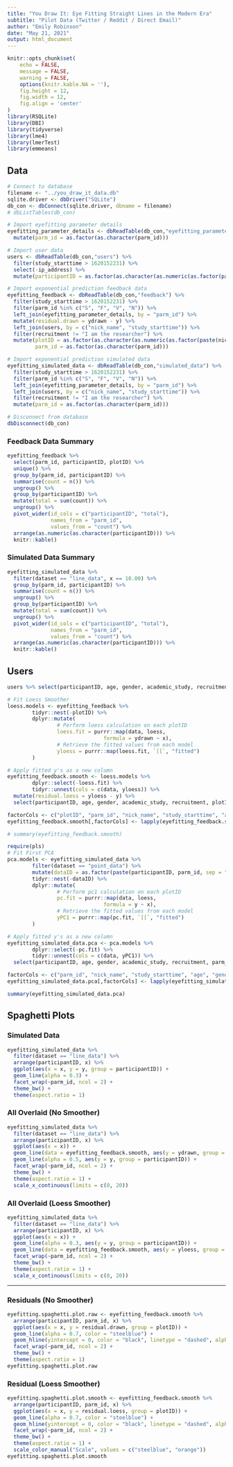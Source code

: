```yaml
---
title: "You Draw It: Eye Fitting Straight Lines in the Modern Era"  
subtitle: "Pilot Data (Twitter / Reddit / Direct Email)"
author: "Emily Robinson"
date: "May 21, 2021"
output: html_document
---
```


```r
knitr::opts_chunk$set(
	echo = FALSE,
	message = FALSE,
	warning = FALSE,
	options(knitr.kable.NA = ''), 
	fig.height = 12, 
	fig.width = 12,
	fig.align = 'center'
)
library(RSQLite)
library(DBI)
library(tidyverse)
library(lme4)
library(lmerTest)
library(emmeans)
```

## Data

```r
# Connect to database
filename <- "../you_draw_it_data.db"
sqlite.driver <- dbDriver("SQLite")
db_con <- dbConnect(sqlite.driver, dbname = filename)
# dbListTables(db_con)

# Import eyefitting parameter details
eyefitting_parameter_details <- dbReadTable(db_con,"eyefitting_parameter_details") %>%
  mutate(parm_id = as.factor(as.character(parm_id)))

# Import user data
users <- dbReadTable(db_con,"users") %>%
  filter(study_starttime > 1620152231) %>%
  select(-ip_address) %>%
  mutate(participantID = as.factor(as.character(as.numeric(as.factor(paste(nick_name, "_", study_starttime, sep = ""))))))

# Import exponential prediction feedback data
eyefitting_feedback <- dbReadTable(db_con,"feedback") %>%
  filter(study_starttime > 1620152231) %>%
  filter(parm_id %in% c("S", "F", "V", "N")) %>%
  left_join(eyefitting_parameter_details, by = "parm_id") %>%
  mutate(residual.drawn = ydrawn - y) %>%
  left_join(users, by = c("nick_name", "study_starttime")) %>%
  filter(recruitment != "I am the researcher") %>%
  mutate(plotID = as.factor(as.character(as.numeric(as.factor(paste(nick_name, "_", start_time, "_", end_time, sep = ""))))),
         parm_id = as.factor(as.character(parm_id)))

# Import exponential prediction simulated data
eyefitting_simulated_data <- dbReadTable(db_con,"simulated_data") %>%
  filter(study_starttime > 1620152231) %>%
  filter(parm_id %in% c("S", "F", "V", "N")) %>%
  left_join(eyefitting_parameter_details, by = "parm_id") %>%
  left_join(users, by = c("nick_name", "study_starttime")) %>%
  filter(recruitment != "I am the researcher") %>%
  mutate(parm_id = as.factor(as.character(parm_id)))

# Disconnect from database
dbDisconnect(db_con)
```

### Feedback Data Summary

```r
eyefitting_feedback %>%
  select(parm_id, participantID, plotID) %>%
  unique() %>%
  group_by(parm_id, participantID) %>%
  summarise(count = n()) %>%
  ungroup() %>%
  group_by(participantID) %>%
  mutate(total = sum(count)) %>%
  ungroup() %>%
  pivot_wider(id_cols = c("participantID", "total"),
              names_from = "parm_id",
              values_from = "count") %>%
  arrange(as.numeric(as.character(participantID))) %>%
  knitr::kable()
```

### Simulated Data Summary

```r
eyefitting_simulated_data %>%
  filter(dataset == "line_data", x == 10.00) %>%
  group_by(parm_id, participantID) %>%
  summarise(count = n()) %>%
  ungroup() %>%
  group_by(participantID) %>%
  mutate(total = sum(count)) %>%
  ungroup() %>%
  pivot_wider(id_cols = c("participantID", "total"),
              names_from = "parm_id",
              values_from = "count") %>%
  arrange(as.numeric(as.character(participantID))) %>%
  knitr::kable()
```

## Users

```r
users %>% select(participantID, age, gender, academic_study, recruitment) %>% knitr::kable()
```


```r

# Fit Loess Smoother
loess.models <- eyefitting_feedback %>%
        tidyr::nest(-plotID) %>%
        dplyr::mutate(
                # Perform loess calculation on each plotID
                loess.fit = purrr::map(data, loess,
                               formula = ydrawn ~ x),
                # Retrieve the fitted values from each model
                yloess = purrr::map(loess.fit, `[[`, "fitted")
        )

# Apply fitted y's as a new column
eyefitting_feedback.smooth <- loess.models %>%
        dplyr::select(-loess.fit) %>%
        tidyr::unnest(cols = c(data, yloess)) %>%
  mutate(residual.loess = yloess - y) %>%
  select(participantID, age, gender, academic_study, recruitment, plotID, parm_id, x, y, ydrawn, yloess, residual.drawn, residual.loess, nick_name, study_starttime, start_time, end_time)

factorCols <- c("plotID", "parm_id", "nick_name", "study_starttime", "age", "gender", "academic_study", "recruitment", "participantID")
eyefitting_feedback.smooth[,factorCols] <- lapply(eyefitting_feedback.smooth[,factorCols], factor)

# summary(eyefitting_feedback.smooth)
```


```r
require(pls)
# Fit First PCA
pca.models <- eyefitting_simulated_data %>%
        filter(dataset == "point_data") %>%
        mutate(dataID = as.factor(paste(participantID, parm_id, sep = ""))) %>%
        tidyr::nest(-dataID) %>%
        dplyr::mutate(
                # Perform pc1 calculation on each plotID
                pc.fit = purrr::map(data, loess,
                               formula = y ~ x),
                # Retrieve the fitted values from each model
                yPC1 = purrr::map(pc.fit, `[[`, "fitted")
        )

# Apply fitted y's as a new column
eyefitting_simulated_data.pca <- pca.models %>%
        dplyr::select(-pc.fit) %>%
        tidyr::unnest(cols = c(data, yPC1)) %>%
  select(participantID, age, gender, academic_study, recruitment, parm_id, x, y, yPC1, nick_name, study_starttime)

factorCols <- c("parm_id", "nick_name", "study_starttime", "age", "gender", "academic_study", "recruitment", "participantID")
eyefitting_simulated_data.pca[,factorCols] <- lapply(eyefitting_simulated_data.pca[,factorCols], factor)

summary(eyefitting_simulated_data.pca)
```

## Spaghetti Plots

### Simulated Data

```r
eyefitting_simulated_data %>%
  filter(dataset == "line_data") %>%
  arrange(participantID, x) %>%
  ggplot(aes(x = x, y = y, group = participantID)) +
  geom_line(alpha = 0.3) +
  facet_wrap(~parm_id, ncol = 2) +
  theme_bw() +
  theme(aspect.ratio = 1)
```

### All Overlaid (No Smoother)

```r
eyefitting_simulated_data %>%
  filter(dataset == "line_data") %>%
  arrange(participantID, x) %>%
  ggplot(aes(x = x)) +
  geom_line(data = eyefitting_feedback.smooth, aes(y = ydrawn, group = plotID), color = "steelblue", alpha = 0.5) +
  geom_line(alpha = 0.5, aes(y = y, group = participantID)) +
  facet_wrap(~parm_id, ncol = 2) +
  theme_bw() +
  theme(aspect.ratio = 1) +
  scale_x_continuous(limits = c(0, 20))
```

### All Overlaid (Loess Smoother)

```r
eyefitting_simulated_data %>%
  filter(dataset == "line_data") %>%
  arrange(participantID, x) %>%
  ggplot(aes(x = x)) +
  geom_line(alpha = 0.3, aes(y = y, group = participantID)) +
  geom_line(data = eyefitting_feedback.smooth, aes(y = yloess, group = plotID), color = "steelblue", alpha = 0.3) +
  facet_wrap(~parm_id, ncol = 2) +
  theme_bw() +
  theme(aspect.ratio = 1) +
  scale_x_continuous(limits = c(0, 20))
```

<hr>
### Residuals (No Smoother)

```r
eyefitting.spaghetti.plot.raw <- eyefitting_feedback.smooth %>%
  arrange(participantID, parm_id, x) %>%
  ggplot(aes(x = x, y = residual.drawn, group = plotID)) +
  geom_line(alpha = 0.7, color = "steelblue") +
  geom_hline(yintercept = 0, color = "black", linetype = "dashed", alpha = 0.5) +
  facet_wrap(~parm_id, ncol = 2) +
  theme_bw() +
  theme(aspect.ratio = 1)
eyefitting.spaghetti.plot.raw 
```

### Residual (Loess Smoother)

```r
eyefitting.spaghetti.plot.smooth <- eyefitting_feedback.smooth %>%
  arrange(participantID, parm_id, x) %>%
  ggplot(aes(x = x, y = residual.loess, group = plotID)) +
  geom_line(alpha = 0.7, color = "steelblue") +
  geom_hline(yintercept = 0, color = "black", linetype = "dashed", alpha = 0.5) +
  facet_wrap(~parm_id, ncol = 2) +
  theme_bw() +
  theme(aspect.ratio = 1) +
  scale_color_manual("Scale", values = c("steelblue", "orange"))
eyefitting.spaghetti.plot.smooth
```
